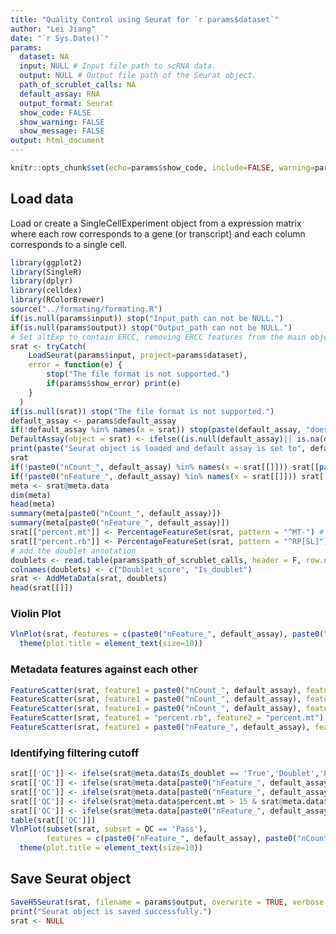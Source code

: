 ```yaml
---
title: "Quality Control using Seurat for `r params$dataset`"
author: "Lei Jiang"
date: "`r Sys.Date()`"
params:
  dataset: NA
  input: NULL # Input file path to scRNA data.
  output: NULL # Output file path of the Seurat object.
  path_of_scrublet_calls: NA
  default_assay: RNA
  output_format: Seurat
  show_code: FALSE
  show_warning: FALSE
  show_message: FALSE
output: html_document
---
```

```r
knitr::opts_chunk$set(echo=params$show_code, include=FALSE, warning=params$show_warning, message=params$show_message)
```
## Load data
Load or create a SingleCellExperiment object from a expression matrix where each row corresponds to a gene (or transcript) and each column corresponds to a single cell.
```r
library(ggplot2)
library(SingleR)
library(dplyr)
library(celldex)
library(RColorBrewer)
source("../formating/formating.R")
if(is.null(params$input)) stop("Input_path can not be NULL.")
if(is.null(params$output)) stop("Output_path can not be NULL.")
# Set altExp to contain ERCC, removing ERCC features from the main object
srat <- tryCatch(
    LoadSeurat(params$input, project=params$dataset),
    error = function(e) {
        stop("The file format is not supported.")
        if(params$show_error) print(e)
    }
  )
if(is.null(srat)) stop("The file format is not supported.")
default_assay <- params$default_assay
if(!default_assay %in% names(x = srat)) stop(paste(default_assay, "does not exist."))
DefaultAssay(object = srat) <- ifelse((is.null(default_assay)|| is.na(default_assay)), "RNA", default_assay)
print(paste("Seurat object is loaded and default assay is set to", default_assay, "."))
srat
if(!paste0("nCount_", default_assay) %in% names(x = srat[[]])) srat[[paste0("nCount_", default_assay)]] <- colSums(x = srat[[default_assay]], slot = "counts")  # nCount of the default assay
if(!paste0("nFeature_", default_assay) %in% names(x = srat[[]])) srat[[paste0("nFeature_", default_assay)]] <- colSums(x = GetAssayData(object = srat[[default_assay]], slot = "counts") > 0)  # nFeature of the default assay
meta <- srat@meta.data
dim(meta)
head(meta)
summary(meta[paste0("nCount_", default_assay)])
summary(meta[paste0("nFeature_", default_assay)])
srat[["percent.mt"]] <- PercentageFeatureSet(srat, pattern = "^MT-") # Michochondrial genes
srat[["percent.rb"]] <- PercentageFeatureSet(srat, pattern = "^RP[SL]") # Ribosomal proteins (their names begin with RPS or RPL)
# add the doublet annotation
doublets <- read.table(params$path_of_scrublet_calls, header = F, row.names = 1)
colnames(doublets) <- c("Doublet_score", "Is_doublet")
srat <- AddMetaData(srat, doublets)
head(srat[[]])
```
### Violin Plot
```r
VlnPlot(srat, features = c(paste0("nFeature_", default_assay), paste0("nCount_", default_assay),"percent.mt","percent.rb"),ncol = 4,pt.size = 0.1) & 
  theme(plot.title = element_text(size=10))
```
### Metadata features against each other
```r
FeatureScatter(srat, feature1 = paste0("nCount_", default_assay), feature2 = "percent.mt")
FeatureScatter(srat, feature1 = paste0("nCount_", default_assay), feature2 = paste0("nFeature_", default_assay))
FeatureScatter(srat, feature1 = paste0("nCount_", default_assay), feature2 = "percent.rb")
FeatureScatter(srat, feature1 = "percent.rb", feature2 = "percent.mt")
FeatureScatter(srat, feature1 = paste0("nFeature_", default_assay), feature2 = "Doublet_score")
```
### Identifying filtering cutoff
```r
srat[['QC']] <- ifelse(srat@meta.data$Is_doublet == 'True','Doublet','Pass')
srat[['QC']] <- ifelse(srat@meta.data[paste0("nFeature_", default_assay)] < 500 & srat@meta.data$QC == 'Pass','Low_nFeature',srat@meta.data$QC)
srat[['QC']] <- ifelse(srat@meta.data[paste0("nFeature_", default_assay)] < 500 & srat@meta.data$QC != 'Pass' & srat@meta.data$QC != 'Low_nFeature',paste('Low_nFeature',srat@meta.data$QC,sep = ','),srat@meta.data$QC)
srat[['QC']] <- ifelse(srat@meta.data$percent.mt > 15 & srat@meta.data$QC == 'Pass','High_MT',srat@meta.data$QC)
srat[['QC']] <- ifelse(srat@meta.data[paste0("nFeature_", default_assay)] < 500 & srat@meta.data$QC != 'Pass' & srat@meta.data$QC != 'High_MT',paste('High_MT',srat@meta.data$QC,sep = ','),srat@meta.data$QC)
table(srat[['QC']])
VlnPlot(subset(srat, subset = QC == 'Pass'), 
        features = c(paste0("nFeature_", default_assay), paste0("nCount_", default_assay), "percent.mt","percent.rb"), ncol = 4, pt.size = 0.1) & 
  theme(plot.title = element_text(size=10))
```

## Save Seurat object
```r
SaveH5Seurat(srat, filename = params$output, overwrite = TRUE, verbose = FALSE)
print("Seurat object is saved successfully.")
srat <- NULL
```
